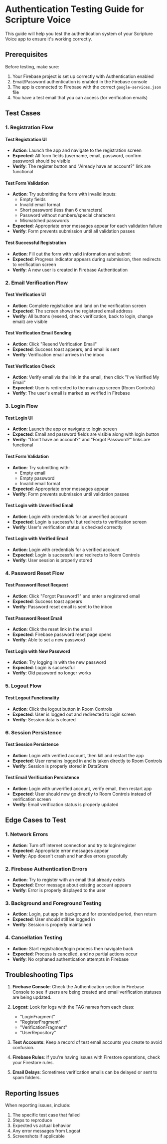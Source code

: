 # Authentication Testing Guide for Scripture Voice

This guide will help you test the authentication system of your Scripture Voice app to ensure it's working correctly.

## Prerequisites

Before testing, make sure:

1. Your Firebase project is set up correctly with Authentication enabled
2. Email/Password authentication is enabled in the Firebase console
3. The app is connected to Firebase with the correct `google-services.json` file
4. You have a test email that you can access (for verification emails)

## Test Cases

### 1. Registration Flow

#### Test Registration UI

- **Action**: Launch the app and navigate to the registration screen
- **Expected**: All form fields (username, email, password, confirm password) should be visible
- **Verify**: The register button and "Already have an account?" link are functional

#### Test Form Validation

- **Action**: Try submitting the form with invalid inputs:
  - Empty fields
  - Invalid email format
  - Short password (less than 6 characters)
  - Password without numbers/special characters
  - Mismatched passwords
- **Expected**: Appropriate error messages appear for each validation failure
- **Verify**: Form prevents submission until all validation passes

#### Test Successful Registration

- **Action**: Fill out the form with valid information and submit
- **Expected**: Progress indicator appears during submission, then redirects to verification screen
- **Verify**: A new user is created in Firebase Authentication

### 2. Email Verification Flow

#### Test Verification UI

- **Action**: Complete registration and land on the verification screen
- **Expected**: The screen shows the registered email address
- **Verify**: All buttons (resend, check verification, back to login, change email) are visible

#### Test Verification Email Sending

- **Action**: Click "Resend Verification Email"
- **Expected**: Success toast appears, and email is sent
- **Verify**: Verification email arrives in the inbox

#### Test Verification Check

- **Action**: Verify email via the link in the email, then click "I've Verified My Email"
- **Expected**: User is redirected to the main app screen (Room Controls)
- **Verify**: The user's email is marked as verified in Firebase

### 3. Login Flow

#### Test Login UI

- **Action**: Launch the app or navigate to login screen
- **Expected**: Email and password fields are visible along with login button
- **Verify**: "Don't have an account?" and "Forgot Password?" links are functional

#### Test Form Validation

- **Action**: Try submitting with:
  - Empty email
  - Empty password
  - Invalid email format
- **Expected**: Appropriate error messages appear
- **Verify**: Form prevents submission until validation passes

#### Test Login with Unverified Email

- **Action**: Login with credentials for an unverified account
- **Expected**: Login is successful but redirects to verification screen
- **Verify**: User's verification status is checked correctly

#### Test Login with Verified Email

- **Action**: Login with credentials for a verified account
- **Expected**: Login is successful and redirects to Room Controls
- **Verify**: User session is properly stored

### 4. Password Reset Flow

#### Test Password Reset Request

- **Action**: Click "Forgot Password?" and enter a registered email
- **Expected**: Success toast appears
- **Verify**: Password reset email is sent to the inbox

#### Test Password Reset Email

- **Action**: Click the reset link in the email
- **Expected**: Firebase password reset page opens
- **Verify**: Able to set a new password

#### Test Login with New Password

- **Action**: Try logging in with the new password
- **Expected**: Login is successful
- **Verify**: Old password no longer works

### 5. Logout Flow

#### Test Logout Functionality

- **Action**: Click the logout button in Room Controls
- **Expected**: User is logged out and redirected to login screen
- **Verify**: Session data is cleared

### 6. Session Persistence

#### Test Session Persistence

- **Action**: Login with verified account, then kill and restart the app
- **Expected**: User remains logged in and is taken directly to Room Controls
- **Verify**: Session is properly stored in DataStore

#### Test Email Verification Persistence

- **Action**: Login with unverified account, verify email, then restart app
- **Expected**: User should now go directly to Room Controls instead of verification screen
- **Verify**: Email verification status is properly updated

## Edge Cases to Test

### 1. Network Errors

- **Action**: Turn off internet connection and try to login/register
- **Expected**: Appropriate error messages appear
- **Verify**: App doesn't crash and handles errors gracefully

### 2. Firebase Authentication Errors

- **Action**: Try to register with an email that already exists
- **Expected**: Error message about existing account appears
- **Verify**: Error is properly displayed to the user

### 3. Background and Foreground Testing

- **Action**: Login, put app in background for extended period, then return
- **Expected**: User should still be logged in
- **Verify**: Session is properly maintained

### 4. Cancellation Testing

- **Action**: Start registration/login process then navigate back
- **Expected**: Process is cancelled, and no partial actions occur
- **Verify**: No orphaned authentication attempts in Firebase

## Troubleshooting Tips

1. **Firebase Console**: Check the Authentication section in Firebase Console to see if users are being created and email verification statuses are being updated.

2. **Logcat**: Look for logs with the TAG names from each class:

   - "LoginFragment"
   - "RegisterFragment"
   - "VerificationFragment"
   - "UserRepository"

3. **Test Accounts**: Keep a record of test email accounts you create to avoid confusion.

4. **Firebase Rules**: If you're having issues with Firestore operations, check your Firestore rules.

5. **Email Delays**: Sometimes verification emails can be delayed or sent to spam folders.

## Reporting Issues

When reporting issues, include:

1. The specific test case that failed
2. Steps to reproduce
3. Expected vs actual behavior
4. Any error messages from Logcat
5. Screenshots if applicable